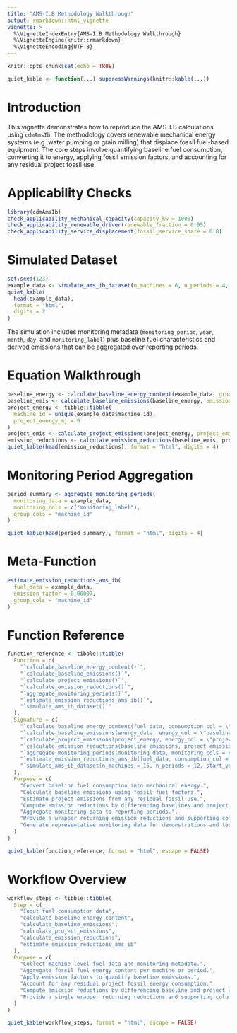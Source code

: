 ```yaml
---
title: "AMS-I.B Methodology Walkthrough"
output: rmarkdown::html_vignette
vignette: >
  %\VignetteIndexEntry{AMS-I.B Methodology Walkthrough}
  %\VignetteEngine{knitr::rmarkdown}
  %\VignetteEncoding{UTF-8}
---
```


```r
knitr::opts_chunk$set(echo = TRUE)
```
```r
quiet_kable <- function(...) suppressWarnings(knitr::kable(...))
```


# Introduction

This vignette demonstrates how to reproduce the AMS-I.B calculations using `cdmAmsIb`. The
methodology covers renewable mechanical energy systems (e.g. water pumping or grain milling)
that displace fossil fuel-based equipment. The core steps involve quantifying baseline fuel
consumption, converting it to energy, applying fossil emission factors, and accounting for any
residual project fossil use.

# Applicability Checks

```r
library(cdmAmsIb)
check_applicability_mechanical_capacity(capacity_kw = 1000)
check_applicability_renewable_driver(renewable_fraction = 0.95)
check_applicability_service_displacement(fossil_service_share = 0.8)
```

# Simulated Dataset

```r
set.seed(123)
example_data <- simulate_ams_ib_dataset(n_machines = 6, n_periods = 4, start_year = 2024, start_month = 10)
quiet_kable(
  head(example_data),
  format = "html",
  digits = 2
)
```

The simulation includes monitoring metadata (`monitoring_period`, `year`, `month`,
`day`, and `monitoring_label`) plus baseline fuel characteristics and derived emissions that can
be aggregated over reporting periods.

# Equation Walkthrough

```r
baseline_energy <- calculate_baseline_energy_content(example_data, group_cols = "machine_id")
baseline_emis <- calculate_baseline_emissions(baseline_energy, emission_factor = 0.00007)
project_energy <- tibble::tibble(
  machine_id = unique(example_data$machine_id),
  project_energy_mj = 0
)
project_emis <- calculate_project_emissions(project_energy, project_emission_factor = 0)
emission_reductions <- calculate_emission_reductions(baseline_emis, project_emis)
quiet_kable(head(emission_reductions), format = "html", digits = 4)
```

# Monitoring Period Aggregation

```r
period_summary <- aggregate_monitoring_periods(
  monitoring_data = example_data,
  monitoring_cols = c("monitoring_label"),
  group_cols = "machine_id"
)

quiet_kable(head(period_summary), format = "html", digits = 4)
```

# Meta-Function

```r
estimate_emission_reductions_ams_ib(
  fuel_data = example_data,
  emission_factor = 0.00007,
  group_cols = "machine_id"
)
```

# Function Reference

```r
function_reference <- tibble::tibble(
  Function = c(
    "`calculate_baseline_energy_content()`",
    "`calculate_baseline_emissions()`",
    "`calculate_project_emissions()`",
    "`calculate_emission_reductions()`",
    "`aggregate_monitoring_periods()`",
    "`estimate_emission_reductions_ams_ib()`",
    "`simulate_ams_ib_dataset()`"
  ),
  Signature = c(
    "`calculate_baseline_energy_content(fuel_data, consumption_col = \"fuel_consumption\", ncv_col = \"net_calorific_value\", group_cols = NULL)`",
    "`calculate_baseline_emissions(energy_data, energy_col = \"baseline_energy_mj\", emission_factor, output_col = \"baseline_emissions_tco2e\")`",
    "`calculate_project_emissions(project_energy, energy_col = \"project_energy_mj\", project_emission_factor = 0, output_col = \"project_emissions_tco2e\")`",
    "`calculate_emission_reductions(baseline_emissions, project_emissions, baseline_col = \"baseline_emissions_tco2e\", project_col = \"project_emissions_tco2e\", output_col = \"emission_reductions_tco2e\")`",
    "`aggregate_monitoring_periods(monitoring_data, monitoring_cols = c(\"year\", \"month\"), group_cols = \"machine_id\")`",
    "`estimate_emission_reductions_ams_ib(fuel_data, consumption_col = \"fuel_consumption\", ncv_col = \"net_calorific_value\", group_cols = NULL, emission_factor, project_energy_col = NULL, project_emission_factor = 0)`",
    "`simulate_ams_ib_dataset(n_machines = 15, n_periods = 12, start_year = 2023, start_month = 1, mean_service_mj = 48000, sd_service_mj = 6000, emission_factor = 0.00007, project_fossil_share = 0.05)`"
  ),
  Purpose = c(
    "Convert baseline fuel consumption into mechanical energy.",
    "Calculate baseline emissions using fossil fuel factors.",
    "Estimate project emissions from any residual fossil use.",
    "Compute emission reductions by differencing baselines and project values.",
    "Aggregate monitoring data to reporting periods.",
    "Provide a wrapper returning emission reductions and supporting columns.",
    "Generate representative monitoring data for demonstrations and tests."
  )
)

quiet_kable(function_reference, format = "html", escape = FALSE)
```

# Workflow Overview

```r
workflow_steps <- tibble::tibble(
  Step = c(
    "Input fuel consumption data",
    "calculate_baseline_energy_content",
    "calculate_baseline_emissions",
    "calculate_project_emissions",
    "calculate_emission_reductions",
    "estimate_emission_reductions_ams_ib"
  ),
  Purpose = c(
    "Collect machine-level fuel data and monitoring metadata.",
    "Aggregate fossil fuel energy content per machine or period.",
    "Apply emission factors to quantify baseline emissions.",
    "Account for any residual project fossil energy consumption.",
    "Compute emission reductions by differencing baseline and project emissions.",
    "Provide a single wrapper returning reductions and supporting columns."
  )
)

quiet_kable(workflow_steps, format = "html", escape = FALSE)
```
